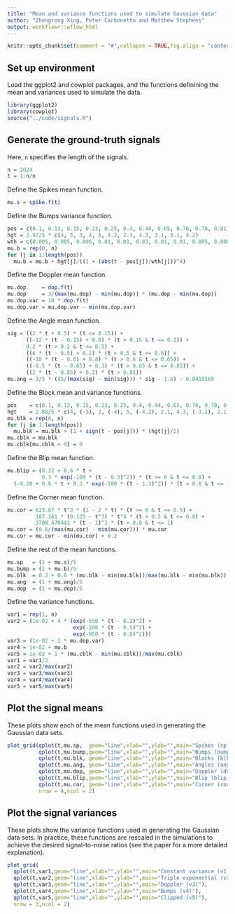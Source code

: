 ```yaml
---
title: "Mean and variance functions used to simulate Gaussian data"
author: "Zhengrong Xing, Peter Carbonetto and Matthew Stephens"
output: workflowr::wflow_html
---
```


```r
knitr::opts_chunk$set(comment = "#",collapse = TRUE,fig.align = "center")
```

## Set up environment

Load the ggplot2 and cowplot packages, and the functions definining
the mean and variances used to simulate the data.

```r
library(ggplot2)
library(cowplot)
source("../code/signals.R")
```

## Generate the ground-truth signals

Here, `n` specifies the length of the signals.

```r
n = 1024
t = 1:n/n
```

Define the Spikes mean function.

```r
mu.s = spike.f(t)
```

Define the Bumps variance function.

```r
pos = c(0.1, 0.13, 0.15, 0.23, 0.25, 0.4, 0.44, 0.65, 0.76, 0.78, 0.81)
hgt = 2.97/5 * c(4, 5, 3, 4, 5, 4.2, 2.1, 4.3, 3.1, 5.1, 4.2)
wth = c(0.005, 0.005, 0.006, 0.01, 0.01, 0.03, 0.01, 0.01, 0.005, 0.008, 0.005)
mu.b = rep(0, n)
for (j in 1:length(pos))
  mu.b = mu.b + hgt[j]/((1 + (abs(t - pos[j])/wth[j]))^4)
```

Define the Doppler mean function.

```r
mu.dop     = dop.f(t)
mu.dop     = 3/(max(mu.dop) - min(mu.dop)) * (mu.dop - min(mu.dop))
mu.dop.var = 10 * dop.f(t)
mu.dop.var = mu.dop.var - min(mu.dop.var)
```

Define the Angle mean function.

```r
sig = ((2 * t + 0.5) * (t <= 0.15)) +
      ((-12 * (t - 0.15) + 0.8) * (t > 0.15 & t <= 0.2)) +
      0.2 * (t > 0.2 & t <= 0.5) + 
      ((6 * (t - 0.5) + 0.2) * (t > 0.5 & t <= 0.6)) +
      ((-10 * (t - 0.6) + 0.8) * (t > 0.6 & t <= 0.65)) +
      ((-0.5 * (t - 0.65) + 0.3) * (t > 0.65 & t <= 0.85)) +
      ((2 * (t - 0.85) + 0.2) * (t > 0.85))
mu.ang = 3/5 * ((5/(max(sig) - min(sig))) * sig - 1.6) - 0.0419569
```
Define the Block mean and variance functions.

```r
pos    = c(0.1, 0.13, 0.15, 0.23, 0.25, 0.4, 0.44, 0.65, 0.76, 0.78, 0.81)
hgt    = 2.88/5 * c(4, (-5), 3, (-4), 5, (-4.2), 2.1, 4.3, (-3.1), 2.1, (-4.2))
mu.blk = rep(0, n)
for (j in 1:length(pos))
  mu.blk = mu.blk + (1 + sign(t - pos[j])) * (hgt[j]/2)
mu.cblk = mu.blk
mu.cblk[mu.cblk < 0] = 0
```

Define the Blip mean function.

```r
mu.blip = (0.32 + 0.6 * t +
           0.3 * exp(-100 * (t - 0.3)^2)) * (t >= 0 & t <= 0.8) +
  (-0.28 + 0.6 * t + 0.3 * exp(-100 * (t - 1.3)^2)) * (t > 0.8 & t <= 1)
```
  
Define the Corner mean function.

```r
mu.cor = 623.87 * t^3 * (1 - 2 * t) * (t >= 0 & t <= 0.5) +
         187.161 * (0.125 - t^3) * t^4 * (t > 0.5 & t <= 0.8) +
         3708.470441 * (t - 1)^3 * (t > 0.8 & t <= 1)
mu.cor = (0.6/(max(mu.cor) - min(mu.cor))) * mu.cor
mu.cor = mu.cor - min(mu.cor) + 0.2
```

Define the rest of the mean functions.

```r
mu.sp   = (1 + mu.s)/5
mu.bump = (1 + mu.b)/5
mu.blk  = 0.2 + 0.6 * (mu.blk - min(mu.blk))/max(mu.blk - min(mu.blk))
mu.ang  = (1 + mu.ang)/5
mu.dop  = (1 + mu.dop)/5
```

Define the variance functions.

```r
var1 = rep(1, n)
var2 = (1e-02 + 4 * (exp(-550 * (t - 0.2)^2) +
                     exp(-200 * (t - 0.5)^2) +
                     exp(-950 * (t - 0.8)^2)))
var3 = (1e-02 + 2 * mu.dop.var)
var4 = 1e-02 + mu.b
var5 = 1e-02 + 1 * (mu.cblk - min(mu.cblk))/max(mu.cblk)
var1 = var1/2
var2 = var2/max(var2)
var3 = var3/max(var3)
var4 = var4/max(var4)
var5 = var5/max(var5)
```

## Plot the signal means

These plots show each of the mean functions used in generating the
Gaussian data sets.

```r
plot_grid(qplot(t,mu.sp,  geom="line",xlab="",ylab="",main="Spikes (sp)"),
          qplot(t,mu.bump,geom="line",xlab="",ylab="",main="Bumps (bump)"),
          qplot(t,mu.blk, geom="line",xlab="",ylab="",main="Blocks (blk)"),
          qplot(t,mu.ang, geom="line",xlab="",ylab="",main="Angles (ang)"),
          qplot(t,mu.dop, geom="line",xlab="",ylab="",main="Doppler (dop)"),
          qplot(t,mu.blip,geom="line",xlab="",ylab="",main="Blip (blip)"),
          qplot(t,mu.cor, geom="line",xlab="",ylab="",main="Corner (cor)"),
		  nrow = 4,ncol = 2)
```

## Plot the signal variances

These plots show the variance functions used in generating the
Gaussian data sets. In practice, these functions are rescaled in the
simulations to achieve the desired signal-to-noise ratios (see the
paper for a more detailed explanation).

```r
plot_grid(
  qplot(t,var1,geom="line",xlab="",ylab="",main="Constant variance (v1)"),
  qplot(t,var2,geom="line",xlab="",ylab="",main="Triple exponential (v2)"),
  qplot(t,var3,geom="line",xlab="",ylab="",main="Doppler (v3)"),
  qplot(t,var4,geom="line",xlab="",ylab="",main="Bumps (v4)"),
  qplot(t,var5,geom="line",xlab="",ylab="",main="Clipped (v5)"),
  nrow = 3,ncol = 2)
```
